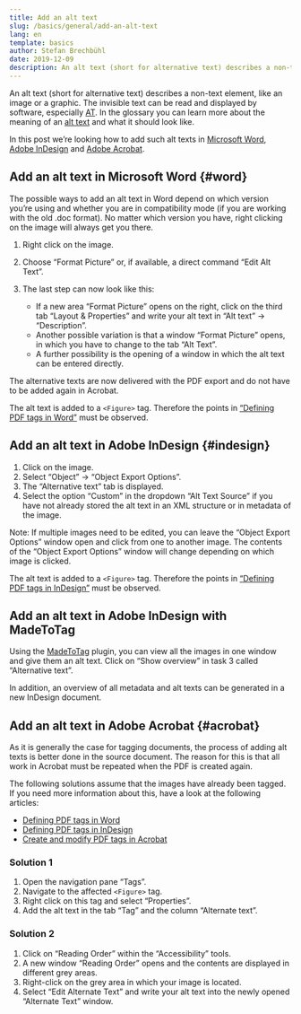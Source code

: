 ```yaml
---
title: Add an alt text
slug: /basics/general/add-an-alt-text
lang: en
template: basics
author: Stefan Brechbühl
date: 2019-12-09
description: An alt text (short for alternative text) describes a non-text element, like an image or a graphic. The invisible text can be read and displayed by software, especially AT. In this post we’re looking how to add such alt texts in Microsoft Word, Adobe InDesign and Adobe Acrobat.
---
```

An alt text (short for alternative text) describes a non-text element, like an image or a graphic. The invisible text can be read and displayed by software, especially [AT](http://accessible-pdf.test/en/glossary/#assistive-technology). In the glossary you can learn more about the meaning of an [alt text](http://accessible-pdf.test/en/glossary/#alt-text) and what it should look like.

In this post we’re looking how to add such alt texts in [Microsoft Word](#word), [Adobe InDesign](#indesign) and [Adobe Acrobat](#acrobat).

## Add an alt text in Microsoft Word {#word}

The possible ways to add an alt text in Word depend on which version you’re using and whether you are in compatibility mode (if you are working with the old .doc format). No matter which version you have, right clicking on the image will always get you there.

1. Right click on the image.
2. Choose “Format Picture” or, if available, a direct command “Edit Alt Text”.
3. The last step can now look like this:
	    
	- If a new area “Format Picture” opens on the right, click on the third tab “Layout & Properties” and write your alt text in “Alt text” → “Description”.
	- Another possible variation is that a window “Format Picture” opens, in which you have to change to the tab “Alt Text”.
	- A further possibility is the opening of a window in which the alt text can be entered directly.

The alternative texts are now delivered with the PDF export and do not have to be added again in Acrobat.

The alt text is added to a `<Figure>` tag. Therefore the points in [“Defining PDF tags in Word”](http://accessible-pdf.test/en/basics/defining-pdf-tags-in-word/) must be observed.

## Add an alt text in Adobe InDesign {#indesign}

1. Click on the image.
2. Select “Object” → “Object Export Options”.
3. The “Alternative text” tab is displayed.
4. Select the option “Custom” in the dropdown “Alt Text Source” if you have not already stored the alt text in an XML structure or in metadata of the image.

Note: If multiple images need to be edited, you can leave the “Object Export Options” window open and click from one to another image. The contents of the “Object Export Options” window will change depending on which image is clicked.

The alt text is added to a `<Figure>` tag. Therefore the points in [“Defining PDF tags in InDesign”](http://accessible-pdf.test/en/basics/defining-pdf-tags-in-indesign/) must be observed.

## Add an alt text in Adobe InDesign with MadeToTag

Using the [MadeToTag](https://www.axaio.com/doku.php/en:products:madetotag) plugin, you can view all the images in one window and give them an alt text. Click on “Show overview” in task 3 called “Alternative text”.

In addition, an overview of all metadata and alt texts can be generated in a new InDesign document.

## Add an alt text in Adobe Acrobat {#acrobat}

As it is generally the case for tagging documents, the process of adding alt texts is better done in the source document. The reason for this is that all work in Acrobat must be repeated when the PDF is created again.

The following solutions assume that the images have already been tagged. If you need more information about this, have a look at the following articles:

- [Defining PDF tags in Word](http://accessible-pdf.test/en/basics/defining-pdf-tags-in-word/)
- [Defining PDF tags in InDesign](http://accessible-pdf.test/en/basics/defining-pdf-tags-in-indesign/)
- [Create and modify PDF tags in Acrobat](http://accessible-pdf.test/en/basics/create-and-modify-pdf-tags-in-acrobat/)

### Solution 1

1. Open the navigation pane “Tags”.
2. Navigate to the affected `<Figure>` tag.
3. Right click on this tag and select “Properties”.
4. Add the alt text in the tab “Tag” and the column “Alternate text”.

### Solution 2

1. Click on “Reading Order” within the “Accessibility” tools.
2. A new window “Reading Order” opens and the contents are displayed in different grey areas.
3. Right-click on the grey area in which your image is located.
4. Select “Edit Alternate Text” and write your alt text into the newly opened “Alternate Text” window.